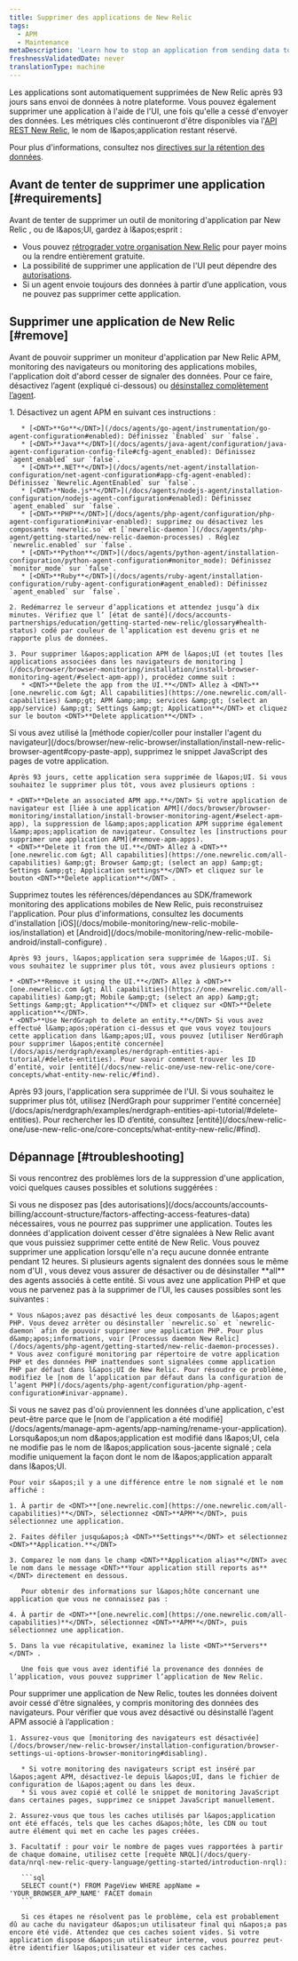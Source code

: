 ```yaml
---
title: Supprimer des applications de New Relic
tags:
  - APM
  - Maintenance
metaDescription: 'Learn how to stop an application from sending data to New Relic, and how to remove it from the UI.'
freshnessValidatedDate: never
translationType: machine
---
```


Les applications sont automatiquement supprimées de New Relic après 93 jours sans envoi de données à notre plateforme. Vous pouvez également supprimer une application à l&apos;aide de l&apos;UI, une fois qu&apos;elle a cessé d&apos;envoyer des données. Les métriques clés continueront d&apos;être disponibles via l&apos;[API REST New Relic](/docs/apis/rest-api-v2/getting-started/introduction-new-relic-rest-api-v2), le nom de l&amp;apos;application restant réservé.

Pour plus d&apos;informations, consultez nos [directives sur la rétention des données](/docs/accounts/accounts/data-management/overview-data-retention-components#apm).

## Avant de tenter de supprimer une application [#requirements]

Avant de tenter de supprimer un outil de monitoring d&apos;application par New Relic <InlinePopover type="apm" />, <InlinePopover type="browser" />ou <InlinePopover type="mobile" />de l&amp;apos;UI, gardez à l&amp;apos;esprit :

* Vous pouvez [rétrograder votre organisation New Relic](/docs/accounts/accounts-billing/account-setup/downgradecancel-account) pour payer moins ou la rendre entièrement gratuite.
* La possibilité de supprimer une application de l&apos;UI peut dépendre des [autorisations](/docs/accounts/accounts-billing/account-structure/factors-affecting-access-features-data/#user-permissions).
* Si un agent envoie toujours des données à partir d’une application, vous ne pouvez pas supprimer cette application.

## Supprimer une application de New Relic [#remove]

Avant de pouvoir supprimer un moniteur d&apos;application par New Relic APM, monitoring des navigateurs ou monitoring des applications mobiles, l&apos;application doit d&apos;abord cesser de signaler des données. Pour ce faire, désactivez l’agent (expliqué ci-dessous) ou [désinstallez complètement l’agent](/docs/agents/manage-apm-agents/installation/uninstall-agent).

<CollapserGroup>
  <Collapser id="remove-apm-apps" title="Applications APM">
    1. Désactivez un agent APM en suivant ces instructions :

       * [<DNT>**Go**</DNT>](/docs/agents/go-agent/instrumentation/go-agent-configuration#enabled): Définissez `Enabled` sur `false`.
       * [<DNT>**Java**</DNT>](/docs/agents/java-agent/configuration/java-agent-configuration-config-file#cfg-agent_enabled): Définissez `agent_enabled` sur `false`.
       * [<DNT>**.NET**</DNT>](/docs/agents/net-agent/installation-configuration/net-agent-configuration#app-cfg-agent-enabled): Définissez `Newrelic.AgentEnabled` sur `false`.
       * [<DNT>**Node.js**</DNT>](/docs/agents/nodejs-agent/installation-configuration/nodejs-agent-configuration#enabled): Définissez `agent_enabled` sur `false`.
       * [<DNT>**PHP**</DNT>](/docs/agents/php-agent/configuration/php-agent-configuration#inivar-enabled): supprimez ou désactivez les composants `newrelic.so` et [`newrelic-daemon`](/docs/agents/php-agent/getting-started/new-relic-daemon-processes) . Réglez `newrelic.enabled` sur `false`.
       * [<DNT>**Python**</DNT>](/docs/agents/python-agent/installation-configuration/python-agent-configuration#monitor_mode): Définissez `monitor_mode` sur `false`.
       * [<DNT>**Ruby**</DNT>](/docs/agents/ruby-agent/installation-configuration/ruby-agent-configuration#agent_enabled): Définissez `agent_enabled` sur `false`.

    2. Redémarrez le serveur d’applications et attendez jusqu’à dix minutes. Vérifiez que l’ [état de santé](/docs/accounts-partnerships/education/getting-started-new-relic/glossary#health-status) codé par couleur de l’application est devenu gris et ne rapporte plus de données.

    3. Pour supprimer l&apos;application APM de l&apos;UI (et toutes [les applications associées dans les navigateurs de monitoring ](/docs/browser/browser-monitoring/installation/install-browser-monitoring-agent/#select-apm-app)), procédez comme suit :
       * <DNT>**Delete the app from the UI.**</DNT> Allez à <DNT>**[one.newrelic.com &gt; All capabilities](https://one.newrelic.com/all-capabilities) &amp;gt; APM &amp;amp; services &amp;gt; (select an app/service) &amp;gt; Settings &amp;gt; Application**</DNT> et cliquez sur le bouton <DNT>**Delete application**</DNT> .
  </Collapser>

  <Collapser id="remove-browser-apps" title="navigateur">
    Si vous avez utilisé la [méthode copier/coller pour installer l&apos;agent du navigateur](/docs/browser/new-relic-browser/installation/install-new-relic-browser-agent#copy-paste-app), supprimez le snippet JavaScript des pages de votre application.

    Après 93 jours, cette application sera supprimée de l&apos;UI. Si vous souhaitez le supprimer plus tôt, vous avez plusieurs options :

    * <DNT>**Delete an associated APM app.**</DNT> Si votre application de navigateur est [liée à une application APM](/docs/browser/browser-monitoring/installation/install-browser-monitoring-agent/#select-apm-app), la suppression de l&amp;apos;application APM supprime également l&amp;apos;application de navigateur. Consultez les [instructions pour supprimer une application APM](#remove-apm-apps).
    * <DNT>**Delete it from the UI.**</DNT> Allez à <DNT>**[one.newrelic.com &gt; All capabilities](https://one.newrelic.com/all-capabilities) &amp;gt; Browser &amp;gt; (select an app) &amp;gt; Settings &amp;gt; Application settings**</DNT> et cliquez sur le bouton <DNT>**Delete application**</DNT> .
  </Collapser>

  <Collapser id="remove-mobile-apps" title="Applications mobiles">
    Supprimez toutes les références/dépendances au SDK/framework monitoring des applications mobiles de New Relic, puis reconstruisez l&apos;application. Pour plus d&apos;informations, consultez les documents d&apos;installation [iOS](/docs/mobile-monitoring/new-relic-mobile-ios/installation) et [Android](/docs/mobile-monitoring/new-relic-mobile-android/install-configure) .

    Après 93 jours, l&apos;application sera supprimée de l&apos;UI. Si vous souhaitez le supprimer plus tôt, vous avez plusieurs options :

    * <DNT>**Remove it using the UI.**</DNT> Allez à <DNT>**[one.newrelic.com &gt; All capabilities](https://one.newrelic.com/all-capabilities) &amp;gt; Mobile &amp;gt; (select an app) &amp;gt; Settings &amp;gt; Application**</DNT> et cliquez sur <DNT>**Delete application**</DNT>.
    * <DNT>**Use NerdGraph to delete an entity.**</DNT> Si vous avez effectué l&amp;apos;opération ci-dessus et que vous voyez toujours cette application dans l&amp;apos;UI, vous pouvez [utiliser NerdGraph pour supprimer l&apos;entité concernée](/docs/apis/nerdgraph/examples/nerdgraph-entities-api-tutorial/#delete-entities). Pour savoir comment trouver les ID d’entité, voir [entité](/docs/new-relic-one/use-new-relic-one/core-concepts/what-entity-new-relic/#find).
  </Collapser>

  <Collapser id="remove-otel-apps" title="OpenTelemetry">
    Après 93 jours, l&apos;application sera supprimée de l&apos;UI. Si vous souhaitez le supprimer plus tôt, utilisez [NerdGraph pour supprimer l&apos;entité concernée](/docs/apis/nerdgraph/examples/nerdgraph-entities-api-tutorial/#delete-entities). Pour rechercher les ID d’entité, consultez [entité](/docs/new-relic-one/use-new-relic-one/core-concepts/what-entity-new-relic/#find).
  </Collapser>
</CollapserGroup>

## Dépannage [#troubleshooting]

Si vous rencontrez des problèmes lors de la suppression d&apos;une application, voici quelques causes possibles et solutions suggérées :

<CollapserGroup>
  <Collapser id="not-owner-admin" title="Vous manquez d'autorisations">
    Si vous ne disposez pas [des autorisations](/docs/accounts/accounts-billing/account-structure/factors-affecting-access-features-data) nécessaires, vous ne pourrez pas supprimer une application.
  </Collapser>

  <Collapser id="wait-longer" title="Vous n'avez pas attendu assez longtemps">
    Toutes les données d&apos;application doivent cesser d&apos;être signalées à New Relic avant que vous puissiez supprimer cette entité de New Relic. Vous pouvez supprimer une application lorsqu&apos;elle n&apos;a reçu aucune donnée entrante pendant 12 heures.
  </Collapser>

  <Collapser id="agents-not-disabled" title="Tous les agents ne sont pas désactivés">
    Si plusieurs agents signalent des données sous le même nom d&apos;UI , vous devez vous assurer de désactiver ou de désinstaller <DNT>**all**</DNT> des agents associés à cette entité.
  </Collapser>

  <Collapser id="php-issues" title="Vous rencontrez des problèmes pour supprimer votre application PHP">
    Si vous avez une application PHP et que vous ne parvenez pas à la supprimer de l&apos;UI, les causes possibles sont les suivantes :

    * Vous n&apos;avez pas désactivé les deux composants de l&apos;agent PHP. Vous devez arrêter ou désinstaller `newrelic.so` et `newrelic-daemon` afin de pouvoir supprimer une application PHP. Pour plus d&amp;apos;informations, voir [Processus daemon New Relic](/docs/agents/php-agent/getting-started/new-relic-daemon-processes).
    * Vous avez configuré monitoring par répertoire de votre application PHP et des données PHP inattendues sont signalées comme application PHP par défaut dans l&apos;UI de New Relic. Pour résoudre ce problème, modifiez le [nom de l’application par défaut dans la configuration de l’agent PHP](/docs/agents/php-agent/configuration/php-agent-configuration#inivar-appname).
  </Collapser>

  <Collapser id="name-confusion" title="Vous ne savez pas d'où viennent les données de l'application">
    Si vous ne savez pas d&apos;où proviennent les données d&apos;une application, c&apos;est peut-être parce que le [nom de l&apos;application a été modifié](/docs/agents/manage-apm-agents/app-naming/rename-your-application). Lorsqu&amp;apos;un nom d&amp;apos;application est modifié dans l&amp;apos;UI, cela ne modifie pas le nom de l&amp;apos;application sous-jacente signalé ; cela modifie uniquement la façon dont le nom de l&amp;apos;application apparaît dans l&amp;apos;UI.

    Pour voir s&apos;il y a une différence entre le nom signalé et le nom affiché :

    1. À partir de <DNT>**[one.newrelic.com](https://one.newrelic.com/all-capabilities)**</DNT>, sélectionnez <DNT>**APM**</DNT>, puis sélectionnez une application.

    2. Faites défiler jusqu&apos;à <DNT>**Settings**</DNT> et sélectionnez <DNT>**Application.**</DNT>

    3. Comparez le nom dans le champ <DNT>**Application alias**</DNT> avec le nom dans le message <DNT>**Your application still reports as**</DNT> directement en dessous.

       Pour obtenir des informations sur l&apos;hôte concernant une application que vous ne connaissez pas :

    4. À partir de <DNT>**[one.newrelic.com](https://one.newrelic.com/all-capabilities)**</DNT>, sélectionnez <DNT>**APM**</DNT>, puis sélectionnez une application.

    5. Dans la vue récapitulative, examinez la liste <DNT>**Servers**</DNT> .

       Une fois que vous avez identifié la provenance des données de l’application, vous pouvez supprimer l’application de New Relic.
  </Collapser>

  <Collapser id="browser-reporting" title="les données de navigateur rapportent toujours">
    Pour supprimer une application de New Relic, toutes les données doivent avoir cessé d&apos;être signalées, y compris monitoring des données des navigateurs. Pour vérifier que vous avez désactivé ou désinstallé l’agent APM associé à l’application :

    1. Assurez-vous que [monitoring des navigateurs est désactivée](/docs/browser/new-relic-browser/installation-configuration/browser-settings-ui-options-browser-monitoring#disabling).

       * Si votre monitoring des navigateurs script est inséré par l&apos;agent APM, désactivez-le depuis l&apos;UI, dans le fichier de configuration de l&apos;agent ou dans les deux.
       * Si vous avez copié et collé le snippet de monitoring JavaScript dans certaines pages, supprimez ce snippet JavaScript manuellement.

    2. Assurez-vous que tous les caches utilisés par l&apos;application ont été effacés, tels que les caches d&apos;hôte, les CDN ou tout autre élément qui met en cache les pages créées.

    3. Facultatif : pour voir le nombre de pages vues rapportées à partir de chaque domaine, utilisez cette [requête NRQL](/docs/query-data/nrql-new-relic-query-language/getting-started/introduction-nrql):

       ```sql
       SELECT count(*) FROM PageView WHERE appName = 'YOUR_BROWSER_APP_NAME' FACET domain
       ```

       Si ces étapes ne résolvent pas le problème, cela est probablement dû au cache du navigateur d&apos;un utilisateur final qui n&apos;a pas encore été vidé. Attendez que ces caches soient vides. Si votre application dispose d&apos;un utilisateur interne, vous pourrez peut-être identifier l&apos;utilisateur et vider ces caches.
  </Collapser>
</CollapserGroup>